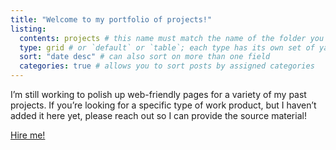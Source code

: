 ```yaml
---
title: "Welcome to my portfolio of projects!"
listing: 
  contents: projects # this name must match the name of the folder you created in step #1; here, all Quarto docs in the `posts` directory will be included on your listing page
  type: grid # or `default` or `table`; each type has its own set of yaml options to include
  sort: "date desc" # can also sort on more than one field
  categories: true # allows you to sort posts by assigned categories 
---
```


I'm still working to polish up web-friendly pages for a variety of my past projects. If you're looking for a specific type of work product, but I haven't added it here yet, please reach out so I can provide the source material!

::: orange-text
<a href="https://www.linkedin.com/in/steven-mitchell-94b664208/"> Hire me! </a>
:::
